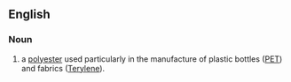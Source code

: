 {{wikipedia}}
==English==

===Noun===
# a [[polyester]] used particularly in the manufacture of plastic bottles ([[PET]]) and fabrics ([[Terylene]]).